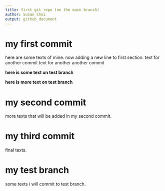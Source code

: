 ```yaml
---
title: first git repo (on the main branch)
author: Susan Choi
output: github_document
---
```



# my first commit

here are some texts of mine.
now adding a new line to first section.
text for another commit
text for another another commit


__here is some text on test branch__

__here is more text on test branch__


# my second commit

more texts that will be added in my second commit.

# my third commit

final texts.

# my test branch

some texts i will commit to test branch.
